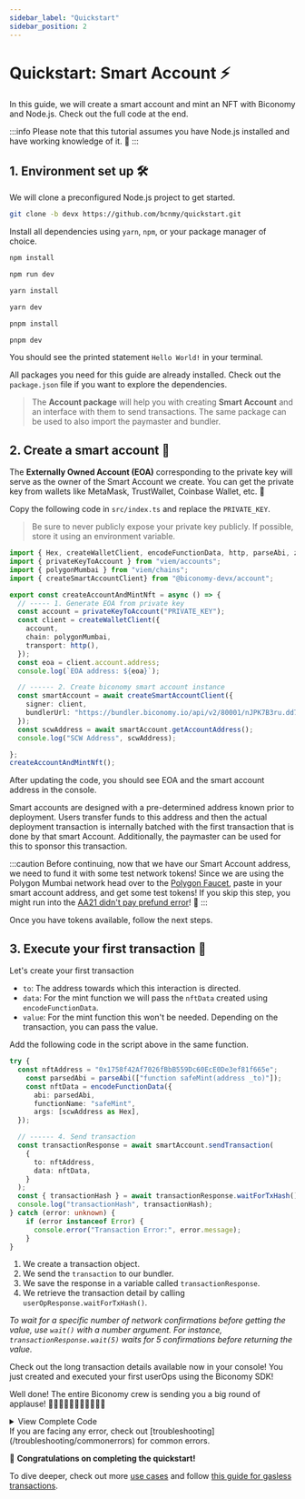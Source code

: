 ```yaml
---
sidebar_label: "Quickstart"
sidebar_position: 2
---
```


# Quickstart: Smart Account ⚡️

In this guide, we will create a smart account and mint an NFT with Biconomy and Node.js. Check out the full code at the end.

:::info
Please note that this tutorial assumes you have Node.js installed and have working knowledge of it. 🧠
:::

## 1. Environment set up 🛠️

We will clone a preconfigured Node.js project to get started. 

```bash
git clone -b devx https://github.com/bcnmy/quickstart.git
```

Install all dependencies using `yarn`, `npm`, or your package manager of choice.


<Tabs>
<TabItem value="js" label="npm">

```bash
npm install

npm run dev
```

</TabItem>
<TabItem value="py" label="yarn">

```bash
yarn install

yarn dev
```

</TabItem>
<TabItem value="java" label="pnpm">

```bash
pnpm install

pnpm dev
```

</TabItem>
</Tabs>


You should see the printed statement `Hello World!` in your terminal.

All packages you need for this guide are already installed. Check out the `package.json` file if you want to explore the dependencies.

> The **Account package** will help you with creating **Smart Account** and an interface with them to send transactions.
The same package can be used to also import the paymaster and bundler.

## 2. Create a smart account 🌟

The **Externally Owned Account (EOA)** corresponding to the private key will serve as the owner of the Smart Account we create. You can get the private key from wallets like MetaMask, TrustWallet, Coinbase Wallet, etc. 🔑

Copy the following code in `src/index.ts` and replace the `PRIVATE_KEY`.

> Be sure to never publicly expose your private key publicly. If possible, store it using an environment variable.

```ts
import { Hex, createWalletClient, encodeFunctionData, http, parseAbi, zeroAddress} from "viem";
import { privateKeyToAccount } from "viem/accounts";
import { polygonMumbai } from "viem/chains";
import { createSmartAccountClient} from "@biconomy-devx/account";

export const createAccountAndMintNft = async () => {
  // ----- 1. Generate EOA from private key
  const account = privateKeyToAccount("PRIVATE_KEY");
  const client = createWalletClient({
    account,
    chain: polygonMumbai,
    transport: http(),
  });
  const eoa = client.account.address;
  console.log(`EOA address: ${eoa}`);

  // ------ 2. Create biconomy smart account instance
  const smartAccount = await createSmartAccountClient({
    signer: client,
    bundlerUrl: "https://bundler.biconomy.io/api/v2/80001/nJPK7B3ru.dd7f7861-190d-41bd-af80-6877f74b8f44",
  });
  const scwAddress = await smartAccount.getAccountAddress();
  console.log("SCW Address", scwAddress);

};
createAccountAndMintNft();

```

After updating the code, you should see EOA and the smart account address in the console.

Smart accounts are designed with a pre-determined address known prior to deployment. Users transfer funds to this address and then the actual deployment transaction is internally batched with the first transaction that is done by that smart Account. Additionally, the paymaster can be used for this to sponsor this transaction.


:::caution
Before continuing, now that we have our Smart Account address, we need to fund it with some test network tokens! Since we are using the Polygon Mumbai network head over to the [Polygon Faucet](https://faucet.polygon.technology/), paste in your smart account address, and get some test tokens! If you skip this step, you might run into the [AA21 didn't pay prefund error](/troubleshooting/commonerrors.md)! 💸
:::

Once you have tokens available, follow the next steps.

## 3. Execute your first transaction 🚀 

Let's create your first transaction

- `to`: The address towards which this interaction is directed.
- `data`: For the mint function we will pass the `nftData` created using `encodeFunctionData`.
- `value`: For the mint function this won't be needed. Depending on the transaction, you can pass the value.

Add the following code in the script above in the same function.

```typescript
try {
  const nftAddress = "0x1758f42Af7026fBbB559Dc60EcE0De3ef81f665e";
    const parsedAbi = parseAbi(["function safeMint(address _to)"]);
    const nftData = encodeFunctionData({
      abi: parsedAbi,
      functionName: "safeMint",
      args: [scwAddress as Hex],
  });

  // ------ 4. Send transaction
  const transactionResponse = await smartAccount.sendTransaction(
    {
      to: nftAddress,
      data: nftData,
    }
  );
  const { transactionHash } = await transactionResponse.waitForTxHash();
  console.log("transactionHash", transactionHash);
} catch (error: unknown) {
    if (error instanceof Error) {
      console.error("Transaction Error:", error.message);
    }
}
```

1. We create a transaction object.
2. We send the `transaction` to our bundler.
3. We save the response in a variable called `transactionResponse`.
4. We retrieve the transaction detail by calling `userOpResponse.waitForTxHash()`.

_To wait for a specific number of network confirmations before getting the value, use `wait()` with a number argument.
For instance, `transactionResponse.wait(5)` waits for 5 confirmations before returning the value._

Check out the long transaction details available now in your console! You just created and executed your first userOps using the Biconomy SDK!

Well done! The entire Biconomy crew is sending you a big round of applause! 👏👏🏻👏🏼👏🏽👏🏾👏🏿

<details>
  <summary>View Complete Code</summary>

```typescript
import { Hex, createWalletClient, encodeFunctionData, http, parseAbi, zeroAddress} from "viem";
import { privateKeyToAccount } from "viem/accounts";
import { polygonMumbai } from "viem/chains";
import { createSmartAccountClient} from "@biconomy-devx/account";

export const createAccountAndMintNft = async () => {
  // ----- 1. Generate EOA from private key
  const account = privateKeyToAccount("PRIVATE_KEY);
  const client = createWalletClient({
    account,
    chain: polygonMumbai,
    transport: http(),
  });
  const eoa = client.account.address;
  console.log(`EOA address: ${eoa}`);

  // ------ 2. Create biconomy smart account instance
  const smartAccount = await createSmartAccountClient({
    signer: client,
    bundlerUrl: "https://bundler.biconomy.io/api/v2/80001/nJPK7B3ru.dd7f7861-190d-41bd-af80-6877f74b8f44",
  });
  const scwAddress = await smartAccount.getAccountAddress();
  console.log("SCW Address", scwAddress);

  // ------ 3. Generate transaction data
  const nftAddress = "0x1758f42Af7026fBbB559Dc60EcE0De3ef81f665e";
  const parsedAbi = parseAbi(["function safeMint(address _to)"]);
  const nftData = encodeFunctionData({
    abi: parsedAbi,
    functionName: "safeMint",
    args: [scwAddress as Hex],
  });

  // ------ 4. Send transaction
  const { waitForTxHash } = await smartAccount.sendTransaction(
    {
      to: nftAddress,
      data: nftData,
    }
  );

  const { transactionHash } = await waitForTxHash();
  console.log("transactionHash", transactionHash);

};
createAccountAndMintNft();
```

</details>
If you are facing any error, check out [troubleshooting](/troubleshooting/commonerrors) for common errors.

🎉 **Congratulations on completing the quickstart!**

To dive deeper, check out more [use cases](/tutorials) and follow [this guide for gasless transactions](/tutorials/sendGasless).
